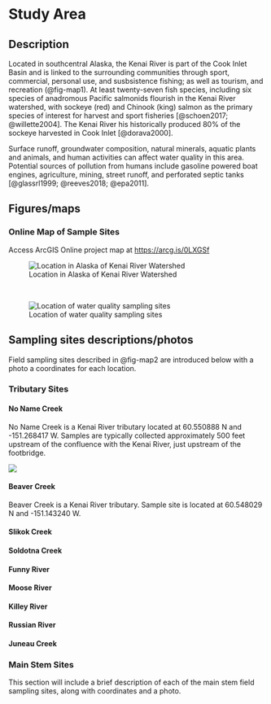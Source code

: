 # Study Area

## Description

Located in southcentral Alaska, the Kenai River is part of the Cook Inlet Basin and is linked to the surrounding communities through sport, commercial, personal use, and susbsistence fishing; as well as tourism, and recreation (@fig-map1). At least twenty-seven fish species, including six species of anadromous Pacific salmonids flourish in the Kenai River watershed, with sockeye (red) and Chinook (king) salmon as the primary species of interest for harvest and sport fisheries [@schoen2017; @willette2004]. The Kenai River his historically produced 80% of the sockeye harvested in Cook Inlet [@dorava2000].

Surface runoff, groundwater composition, natural minerals, aquatic plants and animals, and human activities can affect water quality in this area. Potential sources of pollution from humans include gasoline powered boat engines, agriculture, mining, street runoff, and perforated septic tanks [@glassrl1999; @reeves2018; @epa2011].

## Figures/maps

### Online Map of Sample Sites

Access ArcGIS Online project map at <https://arcg.is/0LXGSf>

![Location in Alaska of Kenai River Watershed](other/documents/images/kenai_watershed_map.jpg){#fig-map1}

<br>

![Location of water quality sampling sites](other/documents/images/kenai_river_map_bw.png){#fig-map2}

## Sampling sites descriptions/photos

Field sampling sites described in @fig-map2 are introduced below with a photo a coordinates for each location.

### Tributary Sites

#### No Name Creek

No Name Creek is a Kenai River tributary located at 60.550888 N and -151.268417 W. Samples are typically collected approximately 500 feet upstream of the confluence with the Kenai River, just upstream of the footbridge.

![](other/documents/site_photos/no_name_creek.jpg){#no-name-creek}

#### Beaver Creek

Beaver Creek is a Kenai River tributary. Sample site is located at 60.548029 N and -151.143240 W. 

#### Slikok Creek

#### Soldotna Creek

#### Funny River

#### Moose River

#### Killey River

#### Russian River

#### Juneau Creek

### Main Stem Sites

This section will include a brief description of each of the main stem field sampling sites, along with coordinates and a photo.

\newpage
